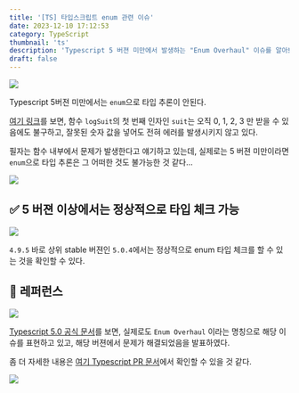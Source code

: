 ```yaml
---
title: '[TS] 타입스크립트 enum 관련 이슈'
date: 2023-12-10 17:12:53
category: TypeScript
thumbnail: 'ts'
description: 'Typescript 5 버젼 미만에서 발생하는 "Enum Overhaul" 이슈를 알아보자.'
draft: false
---
```



<img src="https://i.imgur.com/VP83Mj3.png" />

Typescript 5버젼 미만에서는 `enum`으로 타입 추론이 안된다.

[여기 링크](https://bluepnume.medium.com/nine-terrible-ways-to-use-typescript-enums-and-one-good-way-f9c7ec68bf15)를 보면, 함수 `logSuit`의 첫 번째 인자인 `suit`는 오직 0, 1, 2, 3 만 받을 수 있음에도 불구하고, 잘못된 숫자 값을 넣어도 전혀 에러를 발생시키지 않고 있다.

필자는 함수 내부에서 문제가 발생한다고 얘기하고 있는데, 실제로는 5 버젼 미만이라면 `enum`으로 타입 추론은 그 어떠한 것도 불가능한 것 같다...

<img src="https://i.imgur.com/bibjwEi.png" />



## ✅ 5 버젼 이상에서는 정상적으로 타입 체크 가능

![](https://i.imgur.com/fjOC66I.png)

`4.9.5` 바로 상위 stable 버젼인 `5.0.4`에서는 정상적으로 enum 타입 체크를 할 수 있는 것을 확인할 수 있다.

## 🔗 레퍼런스

<img src="https://i.imgur.com/qfh2rbZ.png" />

[Typescript 5.0 공식 문서](https://www.typescriptlang.org/docs/handbook/release-notes/typescript-5-0.html)를 보면, 실제로도 `Enum Overhaul` 이라는 명칭으로 해당 이슈를 표현하고 있고, 해당 버젼에서 문제가 해결되었음을 발표하였다.

좀 더 자세한 내용은 [여기 Typescript PR 문서](https://github.com/microsoft/TypeScript/pull/50528)에서 확인할 수 있을 것 같다.

<img src="https://i.imgur.com/MNNc1oC.png" />

